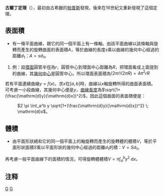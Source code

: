 {{微積分學}}

'''古爾丁定理'''（{{lang-en|Guldinus theorem}}）{{notetag|又稱'''帕普斯幾何中心定理'''(Pappus centroid theorem)、'''古鲁金定理'''、'''巴普斯定理'''。}}，最初由古希臘的[[帕普斯|帕普斯]]發現，後來在16世紀{{le|保羅·古爾丁|Paul Guldin}}又重新發現了這個定理。

== 表面積 ==
* 有一條平面曲線，跟它的同一個平面上有一條軸。由該平面曲線以該條軸與旋轉而產生的旋轉曲面的表面積<math>A</math>，等於曲線的長度<math>s</math>乘以曲線的幾何中心經過的距離<math>d_1</math>：<math>A=s d_1</math>。

# 例：設[[環面|環面]]圓管半徑為<math>r</math>，圓管中心到環面中心距離為<math>R</math>，把環面看成上面提到的曲線，其[[幾何中心|幾何中心]]是圓管中心。所以環面表面積為<math>(2\pi r) (2\pi R) = 4 \pi^2 r R</math>

若有平面連續曲線<math>y=f(x)</math>，求<math>x</math>在<math>[a,b]</math>時，曲線以<math>x</math>軸旋轉所得的曲面表面積。可考慮一小段曲線，其幾何中心便是<math>y</math>，[[曲線長度|曲線長度]]為<math>\sqrt{1+(\frac{\mathrm{d}y}{\mathrm{d}x})^2}</math>，因此這個曲面的表面積便是：
: <math>2 \pi \int_a^b y \sqrt{1+(\frac{\mathrm{d}y}{\mathrm{d}x})^2} \; \mathrm{d}x </math>。

== 體積 ==

* 由平面形狀繞和它的同一個平面上的軸旋轉而產生的旋轉體的體積<math>V</math>，等於平面形狀面積<math>S</math>乘以平面形狀的幾何中心經過的距離<math>d_1</math>的積：<math>V=S d_1</math>。

再考慮一般平面曲線下的面積的情況，可得旋轉體體積<math>V = \pi \int_a^b y^2  \; \mathrm{d}x </math>。

==注释==
{{notefoot}}
[[Category:微积分|G]]
[[Category:数学定理|G]]